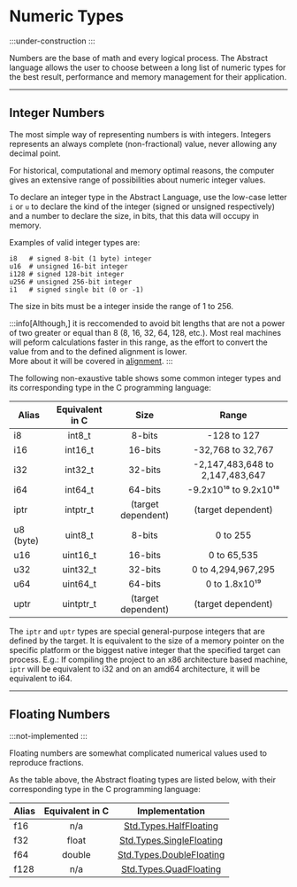 # Numeric Types
:::under-construction
:::

Numbers are the base of math and every logical process.
The Abstract language allows the user to choose between a long list
of numeric types for the best result, performance and memory management
for their application.

---
## Integer Numbers

The most simple way of representing numbers is with integers. Integers
represents an always complete (non-fractional) value, never allowing
any decimal point.

For historical, computational and memory optimal reasons, the computer gives
an extensive range of possibilities about numeric integer values.

To declare an integer type in the Abstract Language, use the low-case
letter `i` or `u` to declare the kind of the integer (signed or unsigned
respectively) and a number to declare the size, in bits, that this data
will occupy in memory.

Examples of valid integer types are:
```abs
i8   # signed 8-bit (1 byte) integer
u16  # unsigned 16-bit integer
i128 # signed 128-bit integer
u256 # unsigned 256-bit integer
i1   # signed single bit (0 or -1)
```

The size in bits must be a integer inside the range of 1 to 256.

:::info[Although,]
it is reccomended to avoid bit lengths that are not a power
of two greater or equal than 8 (8, 16, 32, 64, 128, etc.).
Most real machines will peform calculations faster in this range, as
the effort to convert the value from and to the defined alignment is
lower. \
More about it will be covered in  [alignment](../memory/alignment).
:::

The following non-exaustive table shows some common integer types and
its corresponding type in the C programming language:

| Alias     | Equivalent in C | Size                | Range                           |
|-----------|:---------------:|:-------------------:|:-------------------------------:|
| i8        | int8_t          | 8-bits              | -128 to 127                     |
| i16       | int16_t         | 16-bits             | -32,768 to 32,767               |
| i32       | int32_t         | 32-bits             | -2,147,483,648 to 2,147,483,647 |
| i64       | int64_t         | 64-bits             | -9.2x10¹⁸ to 9.2x10¹⁸           |
| iptr      | intptr_t        | (target dependent)  | (target dependent)              |
| u8 (byte) | uint8_t         | 8-bits              | 0 to 255                        |
| u16       | uint16_t        | 16-bits             | 0 to 65,535                     |
| u32       | uint32_t        | 32-bits             | 0 to 4,294,967,295              |
| u64       | uint64_t        | 64-bits             | 0 to 1.8x10¹⁹                   |
| uptr      | uintptr_t       | (target dependent)  | (target dependent)              |

The `iptr` and `uptr` types are special general-purpose integers that are defined
by the target. It is equivalent to the size of a memory pointer on the specific
platform or the biggest native integer that the specified target can process.
E.g.:
If compiling the project to an x86 architecture based machine, `iptr` will be equivalent
to i32 and on an amd64 architecture, it will be equivalent to i64.

---
## Floating Numbers
:::not-implemented
:::

Floating numbers are somewhat complicated numerical values used to reproduce fractions.

As the table above, the Abstract floating types are listed below, with their
corresponding type in the C programming language:

| Alias   | Equivalent in C | Implementation                   |
|---------|:---------------:|:--------------------------------:|
| f16     | n/a             | [Std.Types.HalfFloating](#)      |
| f32     | float           | [Std.Types.SingleFloating](#)    |
| f64     | double          | [Std.Types.DoubleFloating](#)    |
| f128    | n/a             | [Std.Types.QuadFloating](#)      |
